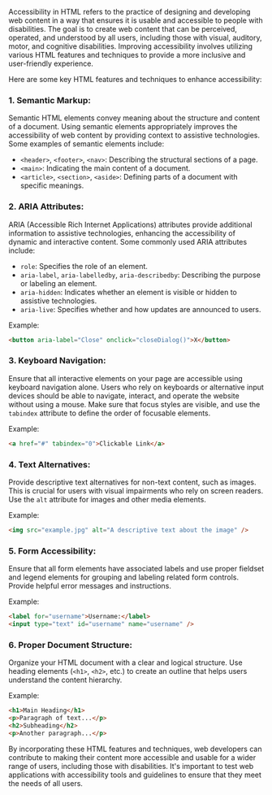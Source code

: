 Accessibility in HTML refers to the practice of designing and developing web content in a way that ensures it is usable and accessible to people with disabilities. The goal is to create web content that can be perceived, operated, and understood by all users, including those with visual, auditory, motor, and cognitive disabilities. Improving accessibility involves utilizing various HTML features and techniques to provide a more inclusive and user-friendly experience.

Here are some key HTML features and techniques to enhance accessibility:

### 1. **Semantic Markup:**

Semantic HTML elements convey meaning about the structure and content of a document. Using semantic elements appropriately improves the accessibility of web content by providing context to assistive technologies. Some examples of semantic elements include:

- `<header>`, `<footer>`, `<nav>`: Describing the structural sections of a page.
- `<main>`: Indicating the main content of a document.
- `<article>`, `<section>`, `<aside>`: Defining parts of a document with specific meanings.

### 2. **ARIA Attributes:**

ARIA (Accessible Rich Internet Applications) attributes provide additional information to assistive technologies, enhancing the accessibility of dynamic and interactive content. Some commonly used ARIA attributes include:

- `role`: Specifies the role of an element.
- `aria-label`, `aria-labelledby`, `aria-describedby`: Describing the purpose or labeling an element.
- `aria-hidden`: Indicates whether an element is visible or hidden to assistive technologies.
- `aria-live`: Specifies whether and how updates are announced to users.

Example:

```html
<button aria-label="Close" onclick="closeDialog()">X</button>
```

### 3. **Keyboard Navigation:**

Ensure that all interactive elements on your page are accessible using keyboard navigation alone. Users who rely on keyboards or alternative input devices should be able to navigate, interact, and operate the website without using a mouse. Make sure that focus styles are visible, and use the `tabindex` attribute to define the order of focusable elements.

Example:

```html
<a href="#" tabindex="0">Clickable Link</a>
```

### 4. **Text Alternatives:**

Provide descriptive text alternatives for non-text content, such as images. This is crucial for users with visual impairments who rely on screen readers. Use the `alt` attribute for images and other media elements.

Example:

```html
<img src="example.jpg" alt="A descriptive text about the image" />
```

### 5. **Form Accessibility:**

Ensure that all form elements have associated labels and use proper fieldset and legend elements for grouping and labeling related form controls. Provide helpful error messages and instructions.

Example:

```html
<label for="username">Username:</label>
<input type="text" id="username" name="username" />
```

### 6. **Proper Document Structure:**

Organize your HTML document with a clear and logical structure. Use heading elements (`<h1>`, `<h2>`, etc.) to create an outline that helps users understand the content hierarchy.

Example:

```html
<h1>Main Heading</h1>
<p>Paragraph of text...</p>
<h2>Subheading</h2>
<p>Another paragraph...</p>
```

By incorporating these HTML features and techniques, web developers can contribute to making their content more accessible and usable for a wider range of users, including those with disabilities. It's important to test web applications with accessibility tools and guidelines to ensure that they meet the needs of all users.
